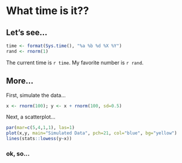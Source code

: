 # What time is it??

## Let's see...

```r
time <- format(Sys.time(), "%a %b %d %X %Y")
rand <- rnorm(1)
```

The current time is `r time`.  My favorite number is `r rand`.

## More...

First, simulate the data...
```r
x <- rnorm(100); y <- x + rnorm(100, sd=0.5)
```

Next, a scatterplot...
```r
par(mar=c(5,4,1,1), las=1)
plot(x,y, main="Simulated Data", pch=21, col="blue", bg="yellow")
lines(stats::lowess(y~x))
```

### ok, so...




